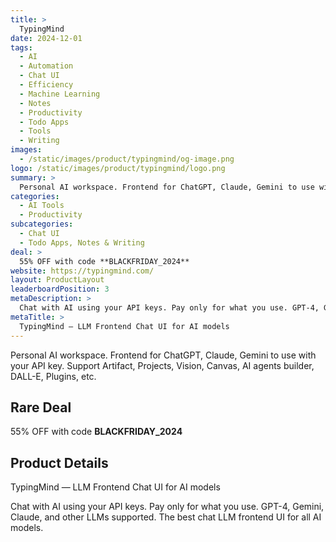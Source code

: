 ```yaml
---
title: >
  TypingMind
date: 2024-12-01
tags:
  - AI
  - Automation
  - Chat UI
  - Efficiency
  - Machine Learning
  - Notes
  - Productivity
  - Todo Apps
  - Tools
  - Writing
images:
  - /static/images/product/typingmind/og-image.png
logo: /static/images/product/typingmind/logo.png
summary: >
  Personal AI workspace. Frontend for ChatGPT, Claude, Gemini to use with your API key. Support Artifact, Projects, Vision, Canvas, AI agents builder, DALL-E, Plugins, etc.
categories:
  - AI Tools
  - Productivity
subcategories:
  - Chat UI
  - Todo Apps, Notes & Writing
deal: >
  55% OFF with code **BLACKFRIDAY_2024**
website: https://typingmind.com/
layout: ProductLayout
leaderboardPosition: 3
metaDescription: >
  Chat with AI using your API keys. Pay only for what you use. GPT-4, Gemini, Claude, and other LLMs supported. The best chat LLM frontend UI for all AI models.
metaTitle: >
  TypingMind — LLM Frontend Chat UI for AI models
---
```

Personal AI workspace. Frontend for ChatGPT, Claude, Gemini to use with your API key. Support Artifact, Projects, Vision, Canvas, AI agents builder, DALL-E, Plugins, etc.

## Rare Deal

55% OFF with code **BLACKFRIDAY_2024**

## Product Details

TypingMind — LLM Frontend Chat UI for AI models

Chat with AI using your API keys. Pay only for what you use. GPT-4, Gemini, Claude, and other LLMs supported. The best chat LLM frontend UI for all AI models.
